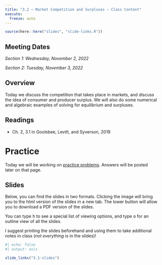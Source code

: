 ```yaml
---
title: "3.2 — Market Competition and Surpluses — Class Content"
execute:
  freeze: auto
---
```


```r
source(here::here("slides", "slide-links.R"))
```

::: {.callout-note appearance="minimal"}
# Meeting Dates

*Section 1: Wednesday, November 2, 2022*

*Section 2: Tuesday, November 3, 2022*
:::

## <i class="fas fa-info-circle fa-lg"></i> Overview

Today we discuss the competition that takes place in markets, and discuss the idea of consumer and producer surplus. We will also do some numerical and algebraic examples of solving for equilibrium and surpluses.

## <i class="fas fa-book-reader fa-lg"></i> Readings

- <i class="fas fa-book"></i> Ch. 2, 3.1 in Goolsbee, Levitt, and Syverson, 2019

# <i class="fas fa-dumbbell"></i> Practice

Today we will be working on [practice problems](/practice/3.2-practice). Answers will be posted later on that page.

## <i class="fas fa-chalkboard-teacher"></i> Slides

Below, you can find the slides in two formats. Clicking the image will bring you to the html version of the slides in a new tab. The lower button will allow you to download a PDF version of the slides.

::: callout-tip
You can type <kbd>h</kbd> to see a special list of viewing options, and type <kbd>o</kbd> for an outline view of all the slides.
:::

I suggest printing the slides beforehand and using them to take additional notes in class (*not everything* is in the slides)!

```r
#| echo: false
#| output: asis

slide_links("3.1-slides")
```
